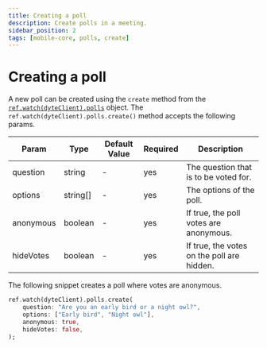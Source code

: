 ```yaml
---
title: Creating a poll
description: Create polls in a meeting.
sidebar_position: 2
tags: [mobile-core, polls, create]
---
```


# Creating a poll

A new poll can be created using the `create` method from the
[`ref.watch(dyteClient).polls`](./introduction) object. The `ref.watch(dyteClient).polls.create()` method
accepts the following params.

| Param     | Type     | Default Value | Required | Description                                |
| --------- | -------- | ------------- | -------- | ------------------------------------------ |
| question  | string   | -             | yes      | The question that is to be voted for.      |
| options   | string[] | -             | yes      | The options of the poll.                   |
| anonymous | boolean  | -             | yes      | If true, the poll votes are anonymous.     |
| hideVotes | boolean  | -             | yes      | If true, the votes on the poll are hidden. |

The following snippet creates a poll where votes are anonymous.

```dart
ref.watch(dyteClient).polls.create(
    question: "Are you an early bird or a night owl?",
    options: ["Early bird", "Night owl"],
    anonymous: true,
    hideVotes: false,
);
```
